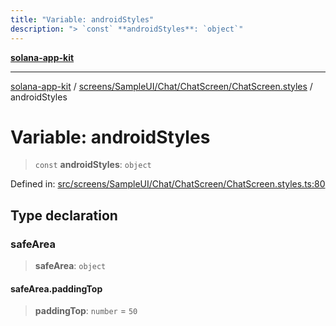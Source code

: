 ```yaml
---
title: "Variable: androidStyles"
description: "> `const` **androidStyles**: `object`"
---
```


[**solana-app-kit**](../../../../../../README.mdx)

***

[solana-app-kit](../../../../../../README.mdx) / [screens/SampleUI/Chat/ChatScreen/ChatScreen.styles](../README.mdx) / androidStyles

# Variable: androidStyles

> `const` **androidStyles**: `object`

Defined in: [src/screens/SampleUI/Chat/ChatScreen/ChatScreen.styles.ts:80](https://github.com/SendArcade/solana-social-starter/blob/b27156124ee1831d644b1af765e8d55a2885cd4f/src/screens/SampleUI/Chat/ChatScreen/ChatScreen.styles.ts#L80)

## Type declaration

### safeArea

> **safeArea**: `object`

#### safeArea.paddingTop

> **paddingTop**: `number` = `50`
